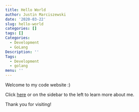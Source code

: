 ```yaml
---
title: Hello World
author: Justin Marciszewski
date: '2020-03-22'
slug: hello-world
categories: []
tags: []
Categories:
  - Development
  - GoLang
Description: ''
Tags:
  - Development
  - golang
menu: ''
---
```


Welcome to my code website :)

Click [here](https://www.justinmarciszewski.me/) or on the sidebar to the left to learn more about me.

Thank you for visiting!